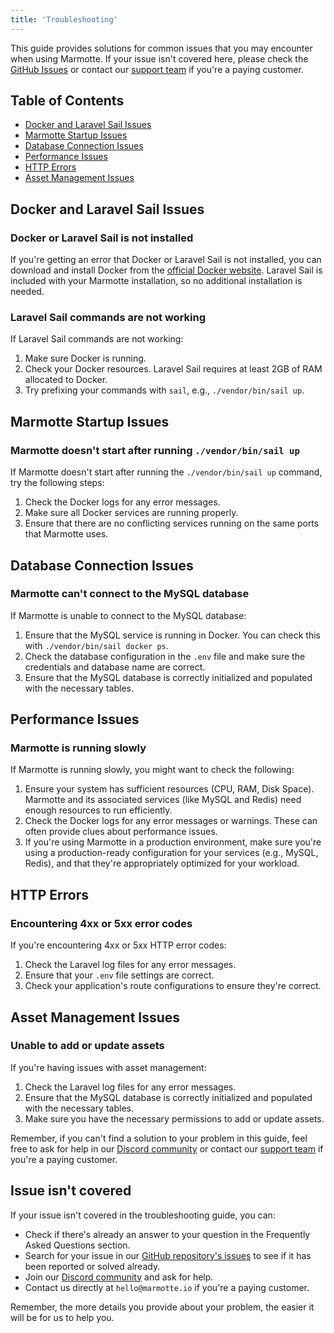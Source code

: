 ```yaml
---
title: 'Troubleshooting'
---
```


This guide provides solutions for common issues that you may encounter when using Marmotte. If your issue isn't covered here, please check the [GitHub Issues](https://github.com/marmotteio/marmotteio/issues) or contact our [support team](mailto:hello@marmotte.io) if you're a paying customer.

## Table of Contents

- [Docker and Laravel Sail Issues](#docker-and-laravel-sail-issues)
- [Marmotte Startup Issues](#cube-startup-issues)
- [Database Connection Issues](#database-connection-issues)
- [Performance Issues](#performance-issues)
- [HTTP Errors](#http-errors)
- [Asset Management Issues](#asset-management-issues)

## Docker and Laravel Sail Issues

### Docker or Laravel Sail is not installed

If you're getting an error that Docker or Laravel Sail is not installed, you can download and install Docker from the [official Docker website](https://www.docker.com/products/docker-desktop). Laravel Sail is included with your Marmotte installation, so no additional installation is needed.

### Laravel Sail commands are not working

If Laravel Sail commands are not working:

1. Make sure Docker is running.
2. Check your Docker resources. Laravel Sail requires at least 2GB of RAM allocated to Docker.
3. Try prefixing your commands with `sail`, e.g., `./vendor/bin/sail up`.

## Marmotte Startup Issues

### Marmotte doesn't start after running `./vendor/bin/sail up`

If Marmotte doesn't start after running the `./vendor/bin/sail up` command, try the following steps:

1. Check the Docker logs for any error messages.
2. Make sure all Docker services are running properly.
3. Ensure that there are no conflicting services running on the same ports that Marmotte uses.

## Database Connection Issues

### Marmotte can't connect to the MySQL database

If Marmotte is unable to connect to the MySQL database:

1. Ensure that the MySQL service is running in Docker. You can check this with `./vendor/bin/sail docker ps`.
2. Check the database configuration in the `.env` file and make sure the credentials and database name are correct.
3. Ensure that the MySQL database is correctly initialized and populated with the necessary tables.

## Performance Issues

### Marmotte is running slowly

If Marmotte is running slowly, you might want to check the following:

1. Ensure your system has sufficient resources (CPU, RAM, Disk Space). Marmotte and its associated services (like MySQL and Redis) need enough resources to run efficiently.
2. Check the Docker logs for any error messages or warnings. These can often provide clues about performance issues.
3. If you're using Marmotte in a production environment, make sure you're using a production-ready configuration for your services (e.g., MySQL, Redis), and that they're appropriately optimized for your workload.

## HTTP Errors

### Encountering 4xx or 5xx error codes

If you're encountering 4xx or 5xx HTTP error codes:

1. Check the Laravel log files for any error messages.
2. Ensure that your `.env` file settings are correct.
3. Check your application's route configurations to ensure they're correct.

## Asset Management Issues

### Unable to add or update assets

If you're having issues with asset management:

1. Check the Laravel log files for any error messages.
2. Ensure that the MySQL database is correctly initialized and populated with the necessary tables.
3. Make sure you have the necessary permissions to add or update assets.

Remember, if you can't find a solution to your problem in this guide, feel free to ask for help in our [Discord community](https://discord.gg/GHACsEaQ) or contact our [support team](mailto:hello@marmotte.io) if you're a paying customer.

## Issue isn't covered

If your issue isn't covered in the troubleshooting guide, you can:

- Check if there's already an answer to your question in the Frequently Asked Questions section.
- Search for your issue in our [GitHub repository's issues](https://github.com/marmotteio/marmotteio/issues) to see if it has been reported or solved already.
- Join our [Discord community](https://discord.gg/marmotteio) and ask for help.
- Contact us directly at `hello@marmotte.io` if you're a paying customer.

Remember, the more details you provide about your problem, the easier it will be for us to help you.